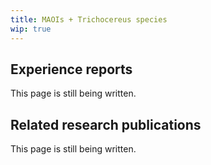 ---
title: MAOIs + Trichocereus species
wip: true
---

## Experience reports

This page is still being written.

## Related research publications

This page is still being written.

